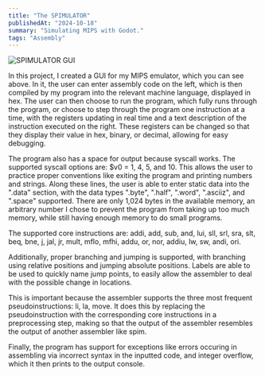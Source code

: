```yaml
---
title: "The SPIMULATOR"
publishedAt: "2024-10-18"
summary: "Simulating MIPS with Godot."
tags: "Assembly"
---
```


<Image
  src="/photos/spimulator-gui.png"
  alt="SPIMULATOR GUI"
  width={578}
  height={350}
/>

In this project, I created a GUI for my MIPS emulator, which you can see above.
In it, the user can enter assembly code on the left, which is then compiled by my program into 
the relevant machine language, displayed in hex. The user can then choose to run the program, 
which fully runs through the program, or choose to step through the program one instruction at 
a time, with the registers updating in real time and a text description of the instruction executed 
on the right. These registers can be changed so that they display their value in hex, binary, or 
decimal, allowing for easy debugging.

The program also has a space for output because syscall works. The supported syscall options 
are: $v0 = 1, 4, 5, and 10. This allows the user to practice proper conventions like exiting
 the program and printing numbers and strings. Along these lines, the user is able to enter 
 static data into the ".data" section, with the data types ".byte", ".half", ".word", ".asciiz", 
 and ".space" supported. There are only 1,024 bytes in the available memory, an arbitrary number 
 I chose to prevent the program from taking up too much memory, while still having enough memory 
 to do small programs.

The supported core instructions are: addi, add, sub, and, lui, sll, srl, sra, slt, beq, bne, j, jal, 
jr, mult, mflo, mfhi, addu, or, nor, addiu, lw, sw, andi, ori.

Additionally, proper branching and jumping is supported, with branching using relative positions 
and jumping absolute positions. Labels are able to be used to quickly name jump points, to easily 
allow the assembler to deal with the possible change in locations.

This is important because the assembler supports the three most frequent pseudoinstructions: 
li, la, move. It does this by replacing the pseudoinstruction with the corresponding core 
instructions in a preprocessing step, making so that the output of the assembler resembles 
the output of another assembler like spim.

Finally, the program has support for exceptions like errors occuring in assembling via incorrect 
syntax in the inputted code, and integer overflow, which it then prints to the output console.